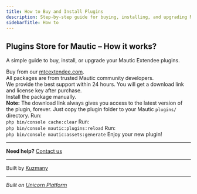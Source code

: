 ```yaml
---
title: How to Buy and Install Plugins
description: Step-by-step guide for buying, installing, and upgrading Mautic Extendee plugins.
sidebarTitle: How to
---
```


## Plugins Store for Mautic – How it works?

A simple guide to buy, install, or upgrade your Mautic Extendee plugins.

<Steps>
  <Step title="Buy app directly from website">
    Buy from our <a href="https://mtcextendee.com/" target="_blank" rel="noopener">mtcextendee.com</a>.<br />
    All packages are from trusted Mautic community developers.<br />
    We provide the best support within 24 hours.
  </Step>
  <Step title="Receive download link, license key and install manually">
    You will get a download link and license key after purchase.<br />
    Install the package manually.<br />
    <Callout type="info">
      <b>Note:</b> The download link always gives you access to the latest version of the plugin, forever.
    </Callout>
  </Step>
  <Step title="Copy the plugin to plugins/YourBundleName">
    Just copy the plugin folder to your Mautic <code>plugins/</code> directory.
  </Step>
  <Step title="Clear cache">
    Run:<br />
    <code>php bin/console cache:clear</code>
  </Step>
  <Step title="Refresh plugin list">
    Run:<br />
    <code>php bin/console mautic:plugins:reload</code>
  </Step>
  <Step title="Refresh Mautic assets">
    Run:<br />
    <code>php bin/console mautic:assets:generate</code>
  </Step>
  <Step title="It's done">
    Enjoy your new plugin!
  </Step>
</Steps>

---

**Need help?** [Contact us](/contact)

---

Built by [Kuzmany](https://kuzmany.biz/)

---

_Built on [Unicorn Platform](https://unicornplatform.com/?ref=user_website)_
